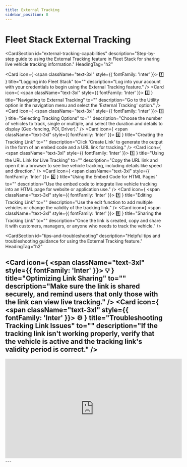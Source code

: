 ```yaml
---
title: External Tracking
sidebar_position: 8
---
```


# Fleet Stack External Tracking

<CardSection
  id="external-tracking-capabilities"
  description="Step-by-step guide to using the External Tracking feature in Fleet Stack for sharing live vehicle tracking information."
  HeadingTag="h2"
>
  <Card
    icon={
      <span className="text-3xl" style={{ fontFamily: 'Inter' }}>
        1️⃣
      </span>
    }
    title="Logging into Fleet Stack"
    to=""
    description="Log into your account with your credentials to begin using the External Tracking feature."
  />
  <Card
    icon={
      <span className="text-3xl" style={{ fontFamily: 'Inter' }}>
        2️⃣
      </span>
    }
    title="Navigating to External Tracking"
    to=""
    description="Go to the Utility option in the navigation menu and select the 'External Tracking' option."
  />
  <Card
    icon={
      <span className="text-3xl" style={{ fontFamily: 'Inter' }}>
        3️⃣
      </span>
    }
    title="Selecting Tracking Options"
    to=""
    description="Choose the number of vehicles to track, single or multiple, and select the duration and details to display (Geo-fencing, POI, Driver)."
  />
  <Card
    icon={
      <span className="text-3xl" style={{ fontFamily: 'Inter' }}>
        4️⃣
      </span>
    }
    title="Creating the Tracking Link"
    to=""
    description="Click 'Create Link' to generate the output in the form of an embed code and a URL link for tracking."
  />
  <Card
    icon={
      <span className="text-3xl" style={{ fontFamily: 'Inter' }}>
        5️⃣
      </span>
    }
    title="Using the URL Link for Live Tracking"
    to=""
    description="Copy the URL link and open it in a browser to see live vehicle tracking, including details like speed and direction."
  />
  <Card
    icon={
      <span className="text-3xl" style={{ fontFamily: 'Inter' }}>
        6️⃣
      </span>
    }
    title="Using the Embed Code for HTML Pages"
    to=""
    description="Use the embed code to integrate live vehicle tracking into an HTML page for website or application use."
  />
  <Card
    icon={
      <span className="text-3xl" style={{ fontFamily: 'Inter' }}>
        7️⃣
      </span>
    }
    title="Editing Tracking Link"
    to=""
    description="Use the edit function to add multiple vehicles or change the validity of the tracking link."
  />
  <Card
    icon={
      <span className="text-3xl" style={{ fontFamily: 'Inter' }}>
        8️⃣
      </span>
    }
    title="Sharing the Tracking Link"
    to=""
    description="Once the link is created, copy and share it with customers, managers, or anyone who needs to track the vehicle."
  />
</CardSection>

<CardSection
  id="tips-and-troubleshooting"
  description="Helpful tips and troubleshooting guidance for using the External Tracking feature."
  HeadingTag="h2"
>
  <Card
    icon={
      <span className="text-3xl" style={{ fontFamily: 'Inter' }}>
        💡
      </span>
    }
    title="Optimizing Link Sharing"
    to=""
    description="Make sure the link is shared securely, and remind users that only those with the link can view live tracking."
  />
  <Card
    icon={
      <span className="text-3xl" style={{ fontFamily: 'Inter' }}>
        ⚙️
      </span>
    }
    title="Troubleshooting Tracking Link Issues"
    to=""
    description="If the tracking link isn't working properly, verify that the vehicle is active and the tracking link's validity period is correct."
  />
</CardSection>
---

<div style={{ display: 'flex', justifyContent: 'center', marginTop: '20px' }}>
  <iframe
    width="560"
    height="315"
    src="https://www.youtube.com/embed/C94xOuTQMCI?si=7e2ag11myoorezT2"
    title="Scheduled Reports Management Tutorial"
    frameBorder="0"
    allow="accelerometer; autoplay; clipboard-write; encrypted-media; gyroscope; picture-in-picture"
    allowFullScreen
  ></iframe>
</div>
---
<head>
  <title>Fleet Stack External Tracking</title>
  <meta
    name="description"
    content="Comprehensive guide to using the External Tracking feature in Fleet Stack, including creating tracking links, embedding codes, and sharing live vehicle data."
  />
</head>
